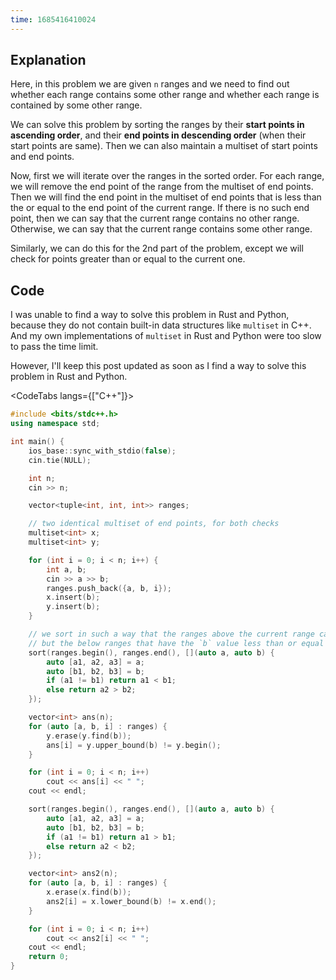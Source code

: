 ```yaml
---
time: 1685416410024
---
```


## Explanation



Here, in this problem we are given `n` ranges and we need to find out whether each range contains some other range and whether each range is contained by some other range.



We can solve this problem by sorting the ranges by their **start points in ascending order**, and their **end points in descending order** (when their start points are same). Then we can also maintain a multiset of start points and end points.



Now, first we will iterate over the ranges in the sorted order. For each range, we will remove the end point of the range from the multiset of end points. Then we will find the end point in the multiset of end points that is less than the or equal to the end point of the current range. If there is no such end point, then we can say that the current range contains no other range. Otherwise, we can say that the current range contains some other range.



Similarly, we can do this for the 2nd part of the problem, except we will check for points greater than or equal to the current one.

## Code



I was unable to find a way to solve this problem in Rust and Python, because they do not contain built-in data structures like `multiset` in C++. And my own implementations of `multiset` in Rust and Python were too slow to pass the time limit.



However, I'll keep this post updated as soon as I find a way to solve this problem in Rust and Python.



<CodeTabs langs={["C++"]}>

```cpp
#include <bits/stdc++.h>
using namespace std;

int main() {
    ios_base::sync_with_stdio(false);
    cin.tie(NULL);

    int n;
    cin >> n;

    vector<tuple<int, int, int>> ranges;

    // two identical multiset of end points, for both checks
    multiset<int> x;
    multiset<int> y;

    for (int i = 0; i < n; i++) {
        int a, b;
        cin >> a >> b;
        ranges.push_back({a, b, i});
        x.insert(b);
        y.insert(b);
    }

    // we sort in such a way that the ranges above the current range cannot be contained in the current range.
    // but the below ranges that have the `b` value less than or equal to the current range can be contained in the current range.
    sort(ranges.begin(), ranges.end(), [](auto a, auto b) {
        auto [a1, a2, a3] = a;
        auto [b1, b2, b3] = b;
        if (a1 != b1) return a1 < b1;
        else return a2 > b2;
    });

    vector<int> ans(n);
    for (auto [a, b, i] : ranges) {
        y.erase(y.find(b));
        ans[i] = y.upper_bound(b) != y.begin();
    }

    for (int i = 0; i < n; i++)
        cout << ans[i] << " ";
    cout << endl;

    sort(ranges.begin(), ranges.end(), [](auto a, auto b) {
        auto [a1, a2, a3] = a;
        auto [b1, b2, b3] = b;
        if (a1 != b1) return a1 > b1;
        else return a2 < b2;
    });

    vector<int> ans2(n);
    for (auto [a, b, i] : ranges) {
        x.erase(x.find(b));
        ans2[i] = x.lower_bound(b) != x.end();
    }

    for (int i = 0; i < n; i++)
        cout << ans2[i] << " ";
    cout << endl;
    return 0;
}
```

</CodeTabs>
